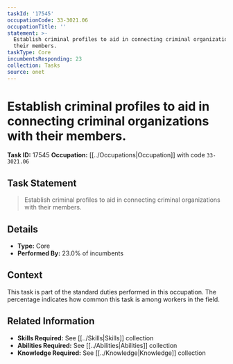```yaml
---
taskId: '17545'
occupationCode: 33-3021.06
occupationTitle: ''
statement: >-
  Establish criminal profiles to aid in connecting criminal organizations with
  their members.
taskType: Core
incumbentsResponding: 23
collection: Tasks
source: onet
---
```

# Establish criminal profiles to aid in connecting criminal organizations with their members.

**Task ID:** 17545
**Occupation:** [[../Occupations|Occupation]] with code `33-3021.06`

## Task Statement

> Establish criminal profiles to aid in connecting criminal organizations with their members.

## Details

- **Type:** Core
- **Performed By:** 23.0% of incumbents

## Context

This task is part of the standard duties performed in this occupation. The percentage indicates how common this task is among workers in the field.

## Related Information

- **Skills Required:** See [[../Skills|Skills]] collection
- **Abilities Required:** See [[../Abilities|Abilities]] collection
- **Knowledge Required:** See [[../Knowledge|Knowledge]] collection
